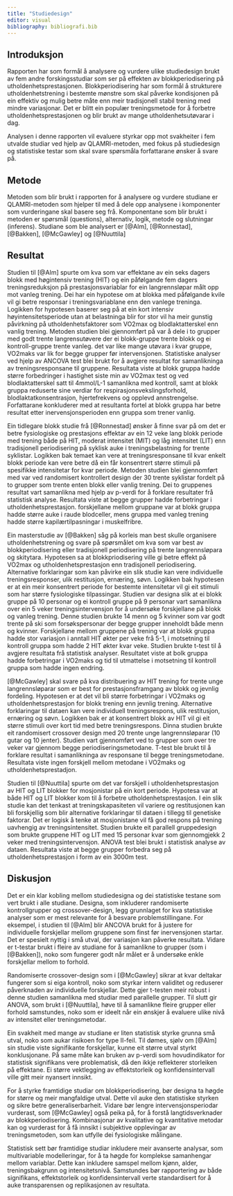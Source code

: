 ```yaml
---
title: "Studiedesign"
editor: visual
bibliography: bibliografi.bib
---
```



## Introduksjon

Rapporten har som formål å analysere og vurdere ulike studiedesign brukt av fem andre forskingsstudiar som ser på effekten av blokkperiodisering på utholdenhetsprestasjonen. Blokkperiodisering har som formål å strukturere utholdenhetstrening i bestemte mønstre som skal påverke kondisjonen på ein effektiv og mulig betre måte enn meir tradisjonell stabil trening med mindre variasjonar. Det er blitt ein populær treningsmetode for å forbetre utholdenhetsprestasjonen og blir brukt av mange utholdenhetsutøvarar i dag.

Analysen i denne rapporten vil evaluere styrkar opp mot svakheiter i fem utvalde studiar ved hjelp av QLAMRI-metoden, med fokus på studiedesign og statistiske testar som skal svare spørsmåla forfattarane ønsker å svare på.

## Metode

Metoden som blir brukt i rapporten for å analysere og vurdere studiane er QLAMRI-metoden som hjelper til med å dele opp analysene i komponenter som vurderingane skal basere seg frå. Komponentane som blir brukt i metoden er spørsmål (questions), alternativ, logik, metode og slutningar (inferens). Studiane som ble analysert er [@Alm], [@Ronnestad], [@Bakken], [@McGawley] og [@Nuuttila]

## Resultat

Studien til [@Alm] spurte om kva som var effektane av ein seks dagers blokk med høgintensiv trening (HIT) og ein påfølgande fem dagers treningsreduksjon på prestasjonsvariablar for ein langrennsløpar målt opp mot vanleg trening. Dei har ein hypotese om at blokka med påfølgande kvile vil gi betre responsar i treningsvariablane enn den vanlege treninga. Logikken for hypotesen baserer seg på at ein kort intensiv høyintensitetsperiode utan at belastninga blir for stor vil ha meir gunstig påvirkning på utholdenhetsfaktorer som VO2max og blodlaktatterskel enn vanlig trening. Metoden studien blei gjennomført på var å dele i to grupper med godt trente langrensutøvere der ei blokk-gruppe trente blokk og ei kontroll-gruppe trente vanleg. det var like mange utøvara i kvar gruppe, VO2maks var lik for begge grupper før intervensjonen. Statistiske analyser ved hjelp av ANCOVA test blei brukt for å avgjere resultat for samanlikninga av treningsresponsane til gruppene. Resultata viste at blokk gruppa hadde større forbedringer i hastighet siste min av VO2max test og ved blodlaktatterskel satt til 4mmol/L-1 samanlikna med kontroll, samt at blokk gruppa reduserte sine verdiar for respirasjonsvekslingsforhold, blodlaktatkonsentrasjon, hjertefrekvens og opplevd annstrengelse. Forfattarane konkluderer med at resultanta fortel at blokk gruppa har betre resultat etter inervensjonsperioden enn gruppa som trener vanlig.

Ein tidlegare blokk studie frå [@Ronnestad] ønsker å finne svar på om det er betre fysiologiske og prestasjons effektar av ein 12 veke lang blokk periode med trening både på HIT, moderat intensitet (MIT) og låg intensitet (LIT) enn tradisjonell periodisering på syklisk auke i treningsbelastning for trente syklistar. Logikken bak temaet kan vere at treningsresponsane til kvar enkelt blokk periode kan vere betre då ein får konsentrert større stimuli på spesifikke intensitetar for kvar periode. Metoden studien blei gjennomført med var ved randomisert kontrollert design der 30 trente syklistar fordelt på to grupper som trente enten blokk eller vanlig trening. Dei to gruppenes resultat vart samanlikna med hjelp av p-verdi for å forklare resultater frå statistisk analyse. Resultata viste at begge grupper hadde forbetringar i utholdenhetsprestasjon. forskjellane mellom gruppane var at blokk gruppa hadde større auke i raude blodceller, mens gruppa med vanleg trening hadde større kapilærtilpasningar i muskelfribre.

Ein masterstudie av [@Bakken] såg på korleis man best skulle organisere utholdenhetstrening og svare på spørsmålet om kva som var best av blokkperiodisering eller tradisjonell periodisering på trente langrennsløpara og skitytara. Hypotesen sa at blokkpriodisering ville gi betre effekt på VO2max og utholdenhetsprestasjon enn tradisjonell periodisering. Alternative forklaringar som kan påvirke ein slik studie kan vere individuelle treningsresponser, ulik restitusjon, ernæring, søvn. Logikken bak hypotesen er at ein meir konsentrert periode for bestemte intensitetar vil gi eit stimuli som har større fysiologiske tilpassingar. Studien var designa slik at ei blokk gruppe på 10 personar og ei kontroll gruppe på 9 personar vart samanlikna over ein 5 veker treningsintervensjon for å undersøke forskjellane på blokk og vanleg trening. Denne studien brukte 14 menn og 5 kvinner som var godt trente på ski som forsøkspersonar der begge grupper inneholdt både menn og kvinner. Forskjellane mellom gruppene på trening var at blokk gruppa hadde stor variasjon i anntall HIT økter per veke frå 5-1, i motsetning til kontroll gruppa som hadde 2 HIT økter kvar veke. Studien brukte t-test til å avgjere resultata frå statistisk analyser. Resultatet viste at bolk gruppa hadde forbetringar i VO2maks og tid til utmattelse i motsetning til kontroll gruppa som hadde ingen endring.

[@McGawley] skal svare på kva distribuering av HIT trening for trente unge langrennsløparar som er best for prestasjonsframgang av blokk og jevnlig fordeling. Hypotesen er at det vil bli større forbetringar i VO2maks og utholdenhetsprestasjon for blokk trening enn jevnlig trening. Alternative forklaringar til dataen kan vere individuell treningsrespons, ulik restitusjon, ernæring og søvn. Logikken bak er at konsentrert blokk av HIT vil gi eit større stimuli over kort tid med betre treningsrespons. Dinna studien brukte eit randomisert crossover design med 20 trente unge langrennsløparar (10 gutar og 10 jenter). Studien vart gjennomført ved to grupper som over tre veker var gjennom begge periodiseringsmetodane. T-test ble brukt til å forklare resultat i samanlikninga av responsane til begge treningsmetodane. Resultata viste ingen forskjell mellom metodane i VO2maks og utholdenhetsprestadjon.

Studien til [@Nuuttila] spurte om det var forskjell i utholdenhetsprestasjon av HIT og LIT blokker for mosjonistar på ein kort periode. Hypotesa var at både HIT og LIT blokker kom til å forbetre utholdenhetsprestasjon. I ein slik studie kan det tenkast at treningskapasiteten vil variere og restitusjonen kan bli forskjellig som blir alternative forklaringar til dataen i tillegg til genetiske faktorar. Det er logisk å tenke at mosjonistane vil få god respons på trening uavhengig av treningsintensitet. Studien brukte eit parallell gruppedesign som brukte gruppene HIT og LIT med 15 personar kvar som gjennomgjekk 2 veker med treningsintervensjon. ANOVA test blei brukt i statistisk analyse av dataen. Resultata viste at begge grupper forbedra seg på utholdenhetsprestasjon i form av ein 3000m test.

## Diskusjon

Det er ein klar kobling mellom studiedesigna og dei statistiske testane som vert brukt i alle studiane. Designa, som inkluderer randomiserte kontrollgrupper og crossover-design, legg grunnlaget for kva statistiske analyser som er mest relevante for å besvare problemstillingane. For eksempel, i studien til [@Alm] blir ANCOVA brukt for å justere for individuelle forskjellar mellom gruppene som finst før inervensjonen startar. Det er spesielt nyttig i små utval, der variasjon kan påverke resultata. Vidare er t-testar brukt i fleire av studiane for å samanlikne to grupper (som i [@Bakken]), noko som fungerer godt når målet er å undersøke enkle forskjellar mellom to forhold.

Randomiserte crossover-design som i [@McGawley] sikrar at kvar deltakar fungerer som si eiga kontroll, noko som styrkar intern validitet og reduserer påverknaden av individuelle forskjellar. Dette gjer t-testen meir robust i denne studien samanlikna med studiar med parallelle grupper. Til slutt gir ANOVA, som brukt i [@Nuuttila], høve til å samanlikne fleire grupper eller forhold samstundes, noko som er ideelt når ein ønskjer å evaluere ulike nivå av intensitet eller treningsmetodar.


Ein svakheit med mange av studiane er liten statistisk styrke grunna små utval, noko som aukar risikoen for type II-feil. Til dømes, sjølv om [@Alm] sin studie viste signifikante forskjellar, kunne eit større utval styrkt konklusjonane. På same måte kan bruken av p-verdi som hovudindikator for statistisk signifikans vere problematisk, då den ikkje reflekterer storleiken på effektane. Ei større vektlegging av effektstorleik og konfidensintervall ville gitt meir nyansert innsikt.


For å styrke framtidige studiar om blokkperiodisering, bør designa ta høgde for større og meir mangfaldige utval. Dette vil auke den statistiske styrken og sikre betre generaliserbarheit. Vidare bør lengre intervensjonsperiodar vurderast, som [@McGawley] også peika på, for å forstå langtidsverknader av blokkperiodisering. Kombinasjonar av kvalitative og kvantitative metodar kan og vurderast for å få innsikt i subjektive opplevingar av treningsmetoden, som kan utfylle dei fysiologiske målingane.

Statistisk sett bør framtidige studiar inkludere meir avanserte analysar, som multivariable modelleringar, for å ta høgde for komplekse samanhengar mellom variablar. Dette kan inkludere samspel mellom kjønn, alder, treningsbakgrunn og intensitetsnivå. Samstundes bør rapportering av både signifikans, effektstorleik og konfidensintervall verte standardisert for å auke transparensen og replikasjonen av resultata.


